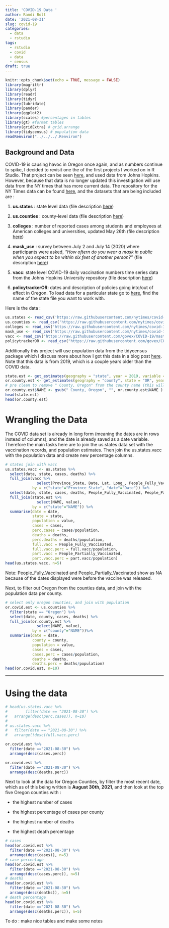 ```yaml
---
title: 'COVID-19 Data '
author: Randi Bolt
date: '2021-08-31'
slug: covid-19
categories:
  - data
  - rstudio
tags:
  - rstudio
  - covid
  - data
  - census
draft: true
---
```


```r
knitr::opts_chunk$set(echo = TRUE, message = FALSE)
library(magrittr)
library(dplyr)
library(readr)
library(tidyr)
library(lubridate)
library(pander)
library(ggplot2)
library(scales) #percentages in tables
library(gt) #format tables
library(gridExtra) # grid.arrange
library(tidycensus) # population data
readRenviron("../../../.Renviron")
```

## Background and Data

COVID-19 is causing havoc in Oregon once again, and as numbers continue to spike, I decided to revisit one the of the first projects I worked on in R Studio. That project can be seen [here](https://rbolt13.github.io/rsite/covid.html), and used data from Johns Hopkins. However, because that data is no longer updated this investigation will use data from the NY times that has more current data. The repository for the NY Times data can be found [here](https://github.com/nytimes/covid-19-data), and the datasets that are being included are : 

1. **us.states** : state level data (file description [here](https://github.com/nytimes/covid-19-data/blob/master/README.md))

2. **us.counties** : county-level data (file description [here](https://github.com/nytimes/covid-19-data/blob/master/README.md))

3. **colleges** : number of reported cases among students and employees at American colleges and universities, updated May 26th (file description [here](https://github.com/nytimes/covid-19-data/tree/master/colleges))

4. **mask_use** : survey between July 2 and July 14 (2020) where participants were asked, _"How oftern do you wear a mask in public when you expect to be within six feet of another person?"_ (file description [here](https://github.com/nytimes/covid-19-data/tree/master/mask-use)) 

5. **vacc**: state level COVID-19 daily vaccination numbers time series data from the Johns Hopkins University repository (file description [here](https://github.com/govex/COVID-19/blob/master/data_tables/vaccine_data/us_data/readme.md))

6. **policytrackerOR**:  dates and description of policies going into/out of effect in Oregon.  To load data for a particular state go to [here](https://github.com/govex/COVID-19/tree/govex_data/data_tables/policy_data/table_data/Current), find the name of the state file you want to work with. 

Here is the data :

```r
us.states <- read_csv('https://raw.githubusercontent.com/nytimes/covid-19-data/master/us-states.csv')
us.counties <- read_csv('https://raw.githubusercontent.com/nytimes/covid-19-data/master/us-counties.csv')
colleges <- read_csv('https://raw.githubusercontent.com/nytimes/covid-19-data/master/colleges/colleges.csv')
mask_use <- read_csv('https://raw.githubusercontent.com/nytimes/covid-19-data/master/colleges/colleges.csv')
vacc <- read_csv("https://raw.githubusercontent.com/govex/COVID-19/master/data_tables/vaccine_data/us_data/time_series/people_vaccinated_us_timeline.csv")
policytrackerOR <- read_csv("https://raw.githubusercontent.com/govex/COVID-19/govex_data/data_tables/policy_data/table_data/Current/Oregon_policy.csv")
```

Additionally this project will use population data from the tidycensus package which I discuss more about how I got this data in a blog post [here](https://rbolt.netlify.app/post/2021/08/30/tidycensus-package/). Note that this data is from 2019, which is a couple years older than the COVID data. 

```r
state.est <- get_estimates(geography = "state", year = 2019, variable = c("POP"))
or.county.est <- get_estimates(geography = "county", state = "OR", year = 2019, variable = c("POP"))
# pre clean to remove " County, Oregon" from the county name (this will make joining later easier)
or.county.est$NAME <- gsub(" County, Oregon", "", or.county.est$NAME )
head(state.est)
head(or.county.est)
```

# Wrangling the Data
The COVID data set is already in long form (meaning the dates are in rows instead of columns), and the date is already saved as a date variable. Therefore the main tasks here are to join the us.states data set with the vaccination records, and population estimates. Then join the us.states.vacc with the population data and create new percentage columns. 

```r
# states join with vacc
us.states.vacc <- us.states %>%
  select(date, state, cases, deaths) %>%
  full_join(vacc %>%
              select(Province_State, Date, Lat, Long_, People_Fully_Vaccinated, People_Partially_Vaccinated),
            by = c("state"="Province_State", "date"="Date")) %>%
  select(date, state, cases, deaths, People_Fully_Vaccinated, People_Partially_Vaccinated) %>% # join with census population data 
  full_join(state.est %>% 
              select(NAME, value),
            by = c("state"="NAME")) %>%
  summarise(date = date,
            state = state,
            population = value,
            cases = cases,
            perc.cases = cases/population,
            deaths = deaths,
            perc.deaths = deaths/population,
            full.vacc = People_Fully_Vaccinated,
            full.vacc.perc = full.vacc/population,
            part.vacc = People_Partially_Vaccinated,
            part.vacc.perc = part.vacc/population)
head(us.states.vacc, n=5)
```

Note: People_Fully_Vaccinated and People_Partially_Vaccinated show as NA because of the dates displayed were before the vaccine was released.

Next, to filter out Oregon from the counties data, and join with the population data per county. 
```r
# select only oregon counties, and join with population
or.covid.est <- us.counties %>%
  filter(state == "Oregon") %>%
  select(date, county, cases, deaths) %>%
  full_join(or.county.est %>%
              select(NAME, value),
            by = c("county"="NAME"))%>% 
  summarise(date = date,
            county = county,
            population = value,
            cases = cases,
            cases.perc = cases/population,
            deaths = deaths,
            deaths.perc = deaths/population) 
head(or.covid.est, n=10)
```

---

# Using the data
```r
# head(us.states.vacc %>%
#        filter(date == "2021-08-30") %>%
#   arrange(desc(perc.cases)), n=10)
# 
# us.states.vacc %>%
#   filter(date == "2021-08-30") %>%
#   arrange(!desc(full.vacc.perc)

or.covid.est %>%
  filter(date =="2021-08-30") %>%
  arrange(desc(cases.perc))

or.covid.est %>%
  filter(date =="2021-08-30") %>%
  arrange(desc(deaths.perc))
```


Next to look at the data for Oregon Counties, by filter the most recent date, which as of this being written is **August 30th, 2021**, and then look at the top five Oregon counties with :

* the highest number of cases

* the highest percentage of cases per county 

* the highest number of deaths

* the highest death percentage 

```r
# cases 
head(or.covid.est %>%
  filter(date =="2021-08-30") %>%
  arrange(desc(cases)), n=5)
# case percentage
head(or.covid.est %>%
  filter(date =="2021-08-30") %>%
  arrange(desc(cases.perc)), n=5)
# deaths
head(or.covid.est %>%
  filter(date =="2021-08-30") %>%
  arrange(desc(deaths)), n=5)
# death percentage
head(or.covid.est %>%
  filter(date =="2021-08-30") %>%
  arrange(desc(deaths.perc)), n=5)
```

To do : make nice tables and make some notes
